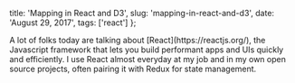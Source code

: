 
  title: 'Mapping in React and D3',
  slug: 'mapping-in-react-and-d3',
  date: 'August 29, 2017',
  tags: ['react']
};

<BlogPost tags={[TAGS.react]}>
  A lot of folks today are talking about [React](https://reactjs.org/), the
  Javascript framework that lets you build performant apps and UIs quickly and
  efficiently. I use React almost everyday at my job and in my own open source
  projects, often pairing it with Redux for state management.
</BlogPost>

